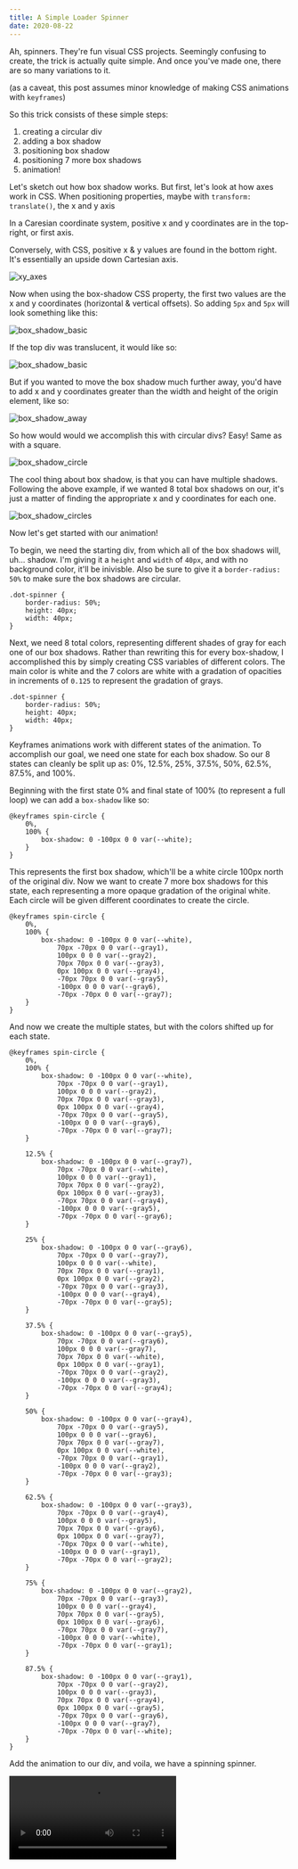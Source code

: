 ```yaml
---
title: A Simple Loader Spinner
date: 2020-08-22
---
```


Ah, spinners. They're fun visual CSS projects. Seemingly confusing to create, the trick is actually quite simple. And once you've made one, there are so many variations to it.

(as a caveat, this post assumes minor knowledge of making CSS animations with `keyframes`)

So this trick consists of these simple steps:

1. creating a circular div
2. adding a box shadow
3. positioning box shadow
4. positioning 7 more box shadows
5. animation!

Let's sketch out how box shadow works. But first, let's look at how axes work in CSS. When positioning properties, maybe with `transform: translate()`, the x and y axis 

In a Caresian coordinate system, positive x and y coordinates are in the top-right, or first axis.

Conversely, with CSS, positive x & y values are found in the bottom right. It's essentially an upside down Cartesian axis.

![xy_axes](./images/xy_axes.png)

Now when using the box-shadow CSS property, the first two values are the x and y coordinates (horizontal & vertical offsets). So adding `5px` and `5px` will look something like this:

![box_shadow_basic](./images/box_shadow_basic.png)

If the top div was translucent, it would like so:

![box_shadow_basic](./images/box_shadow_basic.png)

But if you wanted to move the box shadow much further away, you'd have to add x and y coordinates greater than the width and height of the origin element, like so:

![box_shadow_away](./images/box_shadow_away.png)

So how would would we accomplish this with circular divs? Easy! Same as with a square.

![box_shadow_circle](./images/box_shadow_circle.png)

The cool thing about box shadow, is that you can have multiple shadows. Following the above example, if we wanted 8 total box shadows on our, it's just a matter of finding the appropriate x and y coordinates for each one.

![box_shadow_circles](./images/box_shadow_circles.png)

Now let's get started with our animation!

To begin, we need the starting div, from which all of the box shadows will, uh... shadow. I'm giving it a `height` and `width` of `40px`, and with no background color, it'll be inivisble. Also be sure to give it a `border-radius: 50%` to make sure the box shadows are circular.

```
.dot-spinner {
	border-radius: 50%;
	height: 40px;
	width: 40px;
}
```

Next, we need 8 total colors, representing different shades of gray for each one of our box shadows. Rather than rewriting this for every box-shadow, I accomplished this by simply creating CSS variables of different colors. The main color is white and the 7 colors are white with a gradation of opacities in increments of `0.125` to represent the gradation of grays.

```
.dot-spinner {
	border-radius: 50%;
	height: 40px;
	width: 40px;
}
```

Keyframes animations work with different states of the animation. To accomplish our goal, we need one state for each box shadow. So our 8 states can cleanly be split up as: 0%, 12.5%, 25%, 37.5%, 50%, 62.5%, 87.5%, and 100%.

Beginning with the first state 0% and final state of 100% (to represent a full loop) we can add a `box-shadow` like so:

```
@keyframes spin-circle {
	0%,
	100% {
		box-shadow: 0 -100px 0 0 var(--white);
	}
}
```

This represents the first box shadow, which'll be a white circle 100px north of the original div. Now we want to create 7 more box shadows for this state, each representing a more opaque gradation of the original white. Each circle will be given different coordinates to create the circle.

```
@keyframes spin-circle {
	0%,
	100% {
		box-shadow: 0 -100px 0 0 var(--white),
			70px -70px 0 0 var(--gray1),
			100px 0 0 0 var(--gray2), 
			70px 70px 0 0 var(--gray3),
			0px 100px 0 0 var(--gray4),
			-70px 70px 0 0 var(--gray5),
			-100px 0 0 0 var(--gray6),
			-70px -70px 0 0 var(--gray7);
	}
}
```

And now we create the multiple states, but with the colors shifted up for each state.

```
@keyframes spin-circle {
	0%,
	100% {
		box-shadow: 0 -100px 0 0 var(--white),
			70px -70px 0 0 var(--gray1),
			100px 0 0 0 var(--gray2), 
			70px 70px 0 0 var(--gray3),
			0px 100px 0 0 var(--gray4),
			-70px 70px 0 0 var(--gray5),
			-100px 0 0 0 var(--gray6),
			-70px -70px 0 0 var(--gray7);
	}
	
	12.5% {
		box-shadow: 0 -100px 0 0 var(--gray7),
			70px -70px 0 0 var(--white),
			100px 0 0 0 var(--gray1),
			70px 70px 0 0 var(--gray2),
			0px 100px 0 0 var(--gray3),
			-70px 70px 0 0 var(--gray4),
			-100px 0 0 0 var(--gray5),
			-70px -70px 0 0 var(--gray6);
	}

	25% {
		box-shadow: 0 -100px 0 0 var(--gray6),
			70px -70px 0 0 var(--gray7),
			100px 0 0 0 var(--white),
			70px 70px 0 0 var(--gray1),
			0px 100px 0 0 var(--gray2),
			-70px 70px 0 0 var(--gray3),
			-100px 0 0 0 var(--gray4),
			-70px -70px 0 0 var(--gray5);
	}
	
	37.5% {
		box-shadow: 0 -100px 0 0 var(--gray5),
			70px -70px 0 0 var(--gray6),
			100px 0 0 0 var(--gray7),
			70px 70px 0 0 var(--white),
			0px 100px 0 0 var(--gray1),
			-70px 70px 0 0 var(--gray2),
			-100px 0 0 0 var(--gray3),
			-70px -70px 0 0 var(--gray4);
	}

	50% {
		box-shadow: 0 -100px 0 0 var(--gray4),
			70px -70px 0 0 var(--gray5),
			100px 0 0 0 var(--gray6),
			70px 70px 0 0 var(--gray7),
			0px 100px 0 0 var(--white),
			-70px 70px 0 0 var(--gray1),
			-100px 0 0 0 var(--gray2),
			-70px -70px 0 0 var(--gray3);
	}
	
	62.5% {
		box-shadow: 0 -100px 0 0 var(--gray3),
			70px -70px 0 0 var(--gray4),
			100px 0 0 0 var(--gray5),
			70px 70px 0 0 var(--gray6),
			0px 100px 0 0 var(--gray7),
			-70px 70px 0 0 var(--white),
			-100px 0 0 0 var(--gray1),
			-70px -70px 0 0 var(--gray2);
	}

	75% {
		box-shadow: 0 -100px 0 0 var(--gray2),
			70px -70px 0 0 var(--gray3),
			100px 0 0 0 var(--gray4),
			70px 70px 0 0 var(--gray5),
			0px 100px 0 0 var(--gray6),
			-70px 70px 0 0 var(--gray7),
			-100px 0 0 0 var(--white),
			-70px -70px 0 0 var(--gray1);
	}
	
	87.5% {
		box-shadow: 0 -100px 0 0 var(--gray1),
			70px -70px 0 0 var(--gray2),
			100px 0 0 0 var(--gray3),
			70px 70px 0 0 var(--gray4),
			0px 100px 0 0 var(--gray5),
			-70px 70px 0 0 var(--gray6),
			-100px 0 0 0 var(--gray7),
			-70px -70px 0 0 var(--white);
	}
}
```

Add the animation to our div, and voila, we have a spinning spinner.

![](./LoaderSpinner.mov)